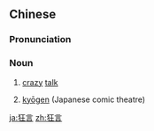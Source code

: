 ==Chinese==
{{zh-forms}}

===Pronunciation===
{{zh-pron
|m=kuángyán
|c=kwong4 jin4
|cat=n
}}

===Noun===
{{zh-noun}}

# {{lb|zh|literary}} [[crazy]] [[talk]]
# [[kyōgen]] (Japanese comic theatre)

[[ja:狂言]]
[[zh:狂言]]